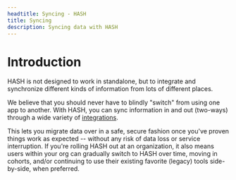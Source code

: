 ```yaml
---
headtitle: Syncing - HASH
title: Syncing
description: Syncing data with HASH
---
```


# Introduction

HASH is not designed to work in standalone, but to integrate and synchronize different kinds of information from lots of different places.

We believe that you should never have to blindly "switch" from using one app to another. With HASH, you can sync information in and out (two-ways) through a wide variety of [integrations](https://hash.ai/guide/syncing/integrations).

This lets you migrate data over in a safe, secure fashion once you've proven things work as expected -- without any risk of data loss or service interruption. If you're rolling HASH out at an organization, it also means users within your org can gradually switch to HASH over time, moving in cohorts, and/or continuing to use their existing favorite (legacy) tools side-by-side, when preferred.